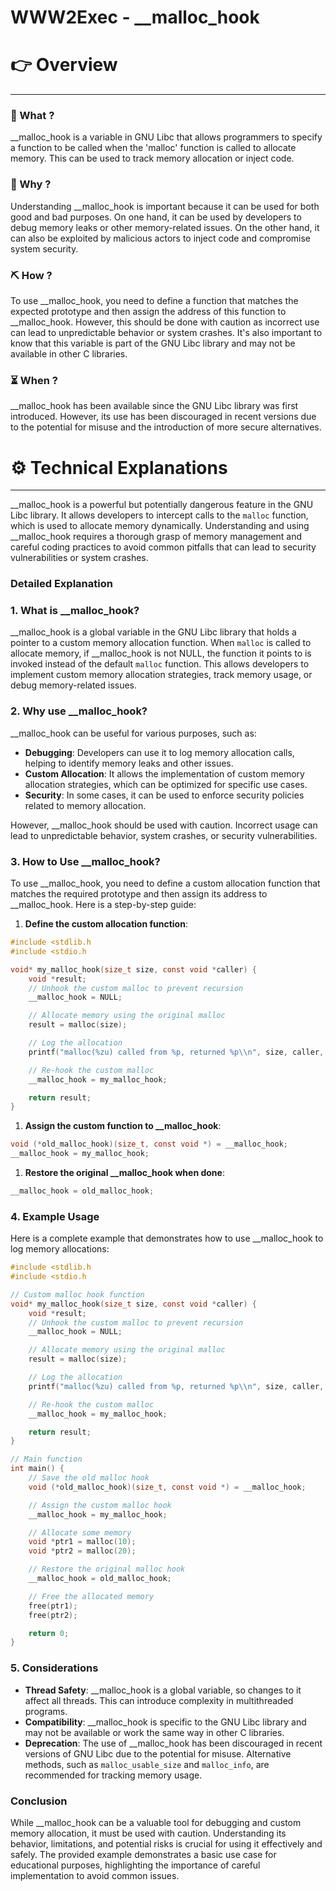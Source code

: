 # WWW2Exec - __malloc_hook


# 👉 Overview

---

### 👀 What ?

__malloc_hook is a variable in GNU Libc that allows programmers to specify a function to be called when the 'malloc' function is called to allocate memory. This can be used to track memory allocation or inject code.


### 🧐 Why ?

Understanding __malloc_hook is important because it can be used for both good and bad purposes. On one hand, it can be used by developers to debug memory leaks or other memory-related issues. On the other hand, it can also be exploited by malicious actors to inject code and compromise system security.


### ⛏️ How ?

To use __malloc_hook, you need to define a function that matches the expected prototype and then assign the address of this function to __malloc_hook. However, this should be done with caution as incorrect use can lead to unpredictable behavior or system crashes. It's also important to know that this variable is part of the GNU Libc library and may not be available in other C libraries.


### ⏳ When ?

__malloc_hook has been available since the GNU Libc library was first introduced. However, its use has been discouraged in recent versions due to the potential for misuse and the introduction of more secure alternatives.


# ⚙️ Technical Explanations

---

__malloc_hook is a powerful but potentially dangerous feature in the GNU Libc library. It allows developers to intercept calls to the `malloc` function, which is used to allocate memory dynamically. Understanding and using __malloc_hook requires a thorough grasp of memory management and careful coding practices to avoid common pitfalls that can lead to security vulnerabilities or system crashes.

### Detailed Explanation

### 1. What is __malloc_hook?

__malloc_hook is a global variable in the GNU Libc library that holds a pointer to a custom memory allocation function. When `malloc` is called to allocate memory, if __malloc_hook is not NULL, the function it points to is invoked instead of the default `malloc` function. This allows developers to implement custom memory allocation strategies, track memory usage, or debug memory-related issues.

### 2. Why use __malloc_hook?

__malloc_hook can be useful for various purposes, such as:

- **Debugging**: Developers can use it to log memory allocation calls, helping to identify memory leaks and other issues.
- **Custom Allocation**: It allows the implementation of custom memory allocation strategies, which can be optimized for specific use cases.
- **Security**: In some cases, it can be used to enforce security policies related to memory allocation.

However, __malloc_hook should be used with caution. Incorrect usage can lead to unpredictable behavior, system crashes, or security vulnerabilities.

### 3. How to Use __malloc_hook?

To use __malloc_hook, you need to define a custom allocation function that matches the required prototype and then assign its address to __malloc_hook. Here is a step-by-step guide:

1. **Define the custom allocation function**:

```c
#include <stdlib.h
#include <stdio.h

void* my_malloc_hook(size_t size, const void *caller) {
    void *result;
    // Unhook the custom malloc to prevent recursion
    __malloc_hook = NULL;

    // Allocate memory using the original malloc
    result = malloc(size);

    // Log the allocation
    printf("malloc(%zu) called from %p, returned %p\\n", size, caller, result);

    // Re-hook the custom malloc
    __malloc_hook = my_malloc_hook;

    return result;
}

```

1. **Assign the custom function to __malloc_hook**:

```c
void (*old_malloc_hook)(size_t, const void *) = __malloc_hook;
__malloc_hook = my_malloc_hook;

```

1. **Restore the original __malloc_hook when done**:

```c
__malloc_hook = old_malloc_hook;

```

### 4. Example Usage

Here is a complete example that demonstrates how to use __malloc_hook to log memory allocations:

```c
#include <stdlib.h
#include <stdio.h

// Custom malloc hook function
void* my_malloc_hook(size_t size, const void *caller) {
    void *result;
    // Unhook the custom malloc to prevent recursion
    __malloc_hook = NULL;

    // Allocate memory using the original malloc
    result = malloc(size);

    // Log the allocation
    printf("malloc(%zu) called from %p, returned %p\\n", size, caller, result);

    // Re-hook the custom malloc
    __malloc_hook = my_malloc_hook;

    return result;
}

// Main function
int main() {
    // Save the old malloc hook
    void (*old_malloc_hook)(size_t, const void *) = __malloc_hook;

    // Assign the custom malloc hook
    __malloc_hook = my_malloc_hook;

    // Allocate some memory
    void *ptr1 = malloc(10);
    void *ptr2 = malloc(20);

    // Restore the original malloc hook
    __malloc_hook = old_malloc_hook;

    // Free the allocated memory
    free(ptr1);
    free(ptr2);

    return 0;
}

```

### 5. Considerations

- **Thread Safety**: __malloc_hook is a global variable, so changes to it affect all threads. This can introduce complexity in multithreaded programs.
- **Compatibility**: __malloc_hook is specific to the GNU Libc library and may not be available or work the same way in other C libraries.
- **Deprecation**: The use of __malloc_hook has been discouraged in recent versions of GNU Libc due to the potential for misuse. Alternative methods, such as `malloc_usable_size` and `malloc_info`, are recommended for tracking memory usage.

### Conclusion

While __malloc_hook can be a valuable tool for debugging and custom memory allocation, it must be used with caution. Understanding its behavior, limitations, and potential risks is crucial for using it effectively and safely. The provided example demonstrates a basic use case for educational purposes, highlighting the importance of careful implementation to avoid common issues.
